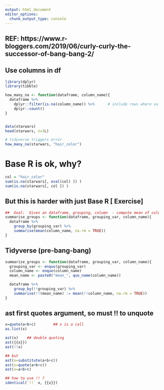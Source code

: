 ```yaml
---
output: html_document
editor_options: 
  chunk_output_type: console
---
```

## REF:   https://www.r-bloggers.com/2019/06/curly-curly-the-successor-of-bang-bang-2/

##    Use columns in df
```r
library(dplyr)
library(tibble)

how_many_na <- function(dataframe, column_name){
  dataframe %>%
    dplyr::filter(is.na(column_name)) %>%      # include rows where value in specified column_name is na
    dplyr::count()
}


data(starwars)
head(starwars, n=3L)

# tidyverse triggers error
how_many_na(starwars, "hair_color")

```   

##
# Base R is ok, why?
```r

col = "hair_color"
sum(is.na(starwars[, eval(col) ]) )
sum(is.na(starwars[, col ]) )

```

## But this is harder with just Base R [ Exercise]
```r

##  Goal:  Given an dataframe, grouping, column  - compute mean of column
summarise_groups <- function(dataframe, grouping_var, column_name){
  dataframe %>%
    group_by(grouping_var) %>%  
    summarise(mean(column_name, na.rm = TRUE))
}

```

##    Tidyverse (pre-bang-bang)
```r

summarise_groups <- function(dataframe, grouping_var, column_name){
  grouping_var <- enquo(grouping_var)
  column_name <- enquo(column_name)
  mean_name <- paste0("mean_", quo_name(column_name))

  dataframe %>%
    group_by(!!grouping_var) %>%  
    summarise(!!(mean_name) := mean(!!column_name, na.rm = TRUE))
}
```


##    ast first quotes argument, so must !! to unquote
```r
x=quote(a+b+c)        ## x is a call
as.list(x)

ast(x)    ## double quoting
ast({{x}})
ast(!!x)

## but
ast(x=substitute(a+b+c))
ast(x=quote(a+b+c))
ast(x=a+b+c)

## how to use !! ?
identical(`!!` x, {{x}})
```

